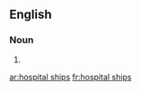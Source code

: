 ==English==

===Noun===
{{head|en|head=[[hospital]] [[ship]]s}}

# {{plural of|hospital ship}}

[[ar:hospital ships]]
[[fr:hospital ships]]